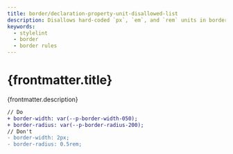 ```yaml
---
title: border/declaration-property-unit-disallowed-list
description: Disallows hard-coded `px`, `em`, and `rem` units in border property values.
keywords:
  - stylelint
  - border
  - border rules
---
```



# {frontmatter.title}

<Lede>{frontmatter.description}</Lede>

<RulePreamble category="border" />

```diff
// Do
+ border-width: var(--p-border-width-050);
+ border-radius: var(--p-border-radius-200);
// Don't
- border-width: 2px;
- border-radius: 0.5rem;
```

<RulePostamble />

